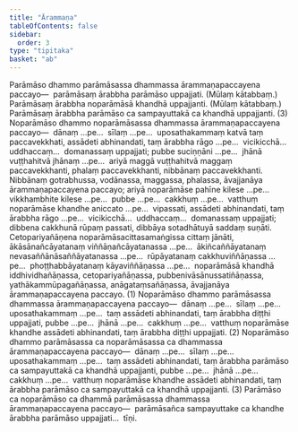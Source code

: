 ```yaml
---
title: "Ārammaṇa"
tableOfContents: false
sidebar:
  order: 3
type: "tipitaka"
basket: "ab"
---
```



<DynamicBreadcrumb />

<Division number="18">

<Paragraph number="2159">
Parāmāso dhammo parāmāsassa dhammassa ārammaṇapaccayena paccayo—  parāmāsaṃ ārabbha parāmāso uppajjati. (Mūlaṃ kātabbaṃ.) Parāmāsaṃ ārabbha noparāmāsā khandhā uppajjanti. (Mūlaṃ kātabbaṃ.) Parāmāsaṃ ārabbha parāmāso ca sampayuttakā ca khandhā uppajjanti. (3)
</Paragraph>

</Division>
<Division number="19">

<Paragraph number="2160">
Noparāmāso dhammo noparāmāsassa dhammassa ārammaṇapaccayena paccayo—  dānaṃ …pe…  sīlaṃ …pe…  uposathakammaṃ katvā taṃ paccavekkhati, assādeti abhinandati, taṃ ārabbha rāgo …pe…  vicikicchā…  uddhaccaṃ…  domanassaṃ uppajjati; pubbe suciṇṇāni …pe…  jhānā vuṭṭhahitvā jhānaṃ …pe…  ariyā maggā vuṭṭhahitvā maggaṃ paccavekkhanti, phalaṃ paccavekkhanti, nibbānaṃ paccavekkhanti. Nibbānaṃ gotrabhussa, vodānassa, maggassa, phalassa, āvajjanāya ārammaṇapaccayena paccayo; ariyā noparāmāse pahīne kilese …pe…  vikkhambhite kilese …pe…  pubbe …pe…  cakkhuṃ …pe…  vatthuṃ noparāmāse khandhe aniccato …pe…  vipassati, assādeti abhinandati, taṃ ārabbha rāgo …pe…  vicikicchā…  uddhaccaṃ…  domanassaṃ uppajjati; dibbena cakkhunā rūpaṃ passati, dibbāya sotadhātuyā saddaṃ suṇāti. Cetopariyañāṇena noparāmāsacittasamaṅgissa cittaṃ jānāti, ākāsānañcāyatanaṃ viññāṇañcāyatanassa …pe…  ākiñcaññāyatanaṃ nevasaññānāsaññāyatanassa …pe…  rūpāyatanaṃ cakkhuviññāṇassa …pe…  phoṭṭhabbāyatanaṃ kāyaviññāṇassa …pe…  noparāmāsā khandhā iddhividhañāṇassa, cetopariyañāṇassa, pubbenivāsānussatiñāṇassa, yathākammūpagañāṇassa, anāgataṃsañāṇassa, āvajjanāya ārammaṇapaccayena paccayo. (1)
</Paragraph>

<Paragraph number="2161">
Noparāmāso dhammo parāmāsassa dhammassa ārammaṇapaccayena paccayo—  dānaṃ …pe…  sīlaṃ …pe…  uposathakammaṃ …pe…  taṃ assādeti abhinandati, taṃ ārabbha diṭṭhi uppajjati, pubbe …pe…  jhānā …pe…  cakkhuṃ …pe…  vatthuṃ noparāmāse khandhe assādeti abhinandati, taṃ ārabbha diṭṭhi uppajjati. (2)
</Paragraph>

<Paragraph number="2162">
Noparāmāso dhammo parāmāsassa ca noparāmāsassa ca dhammassa ārammaṇapaccayena paccayo—  dānaṃ …pe…  sīlaṃ …pe…  uposathakammaṃ …pe…  taṃ assādeti abhinandati, taṃ ārabbha parāmāso ca sampayuttakā ca khandhā uppajjanti, pubbe …pe…  jhānā …pe…  cakkhuṃ …pe…  vatthuṃ noparāmāse khandhe assādeti abhinandati, taṃ ārabbha parāmāso ca sampayuttakā ca khandhā uppajjanti. (3)
</Paragraph>

</Division>
<Division number="20">

<Paragraph number="2163">
Parāmāso ca noparāmāso ca dhammā parāmāsassa dhammassa ārammaṇapaccayena paccayo—  parāmāsañca sampayuttake ca khandhe ārabbha parāmāso uppajjati…  tīṇi.
</Paragraph>
</Division>